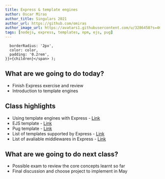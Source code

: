 ```yaml
---
title: Express & template engines
author: Oscar Miras
author_title: Singulars 2021
author_url: https://github.com/omiras
author_image_url: https://avatars1.githubusercontent.com/u/3286458?s=460&v=4
tags: [nodejs, express, templates, npm, ejs, pug]
---
```


      borderRadius: '2px',
      color: color,
      padding: '0.2rem',
    }}>{children}</span> );

## __<Highlight color="#ff8000">What are we going to do today?</Highlight>__

* Finish Express exercise and review
* Introduction to template engines





## __<Highlight color="#ff8000">Class highlights</Highlight>__ 

* Using template engines with Express - [Link](https://expressjs.com/en/guide/using-template-engines.html#using-template-engines-with-express)
* EJS template - [Link](https://www.npmjs.com/package/ejs)
* Pug template - [Link](https://www.npmjs.com/package/pug)
* List of templates supported by Express - [Link](https://expressjs.com/en/resources/template-engines.html)
* List of avaliable middlewares in Express - [Link](https://expressjs.com/en/resources/middleware.html)

## __<Highlight color="#ff8000">What are we going to do next class?</Highlight>__

* Possible exam to review the core concepts learnt so far
* Final discussion and choose project to implement in May
